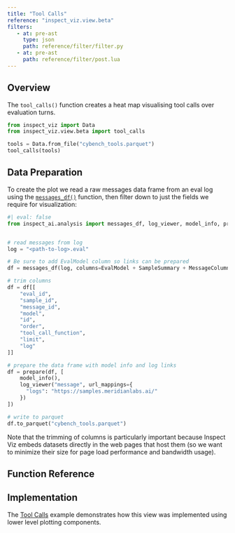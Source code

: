 ```yaml
---
title: "Tool Calls"
reference: "inspect_viz.view.beta"
filters: 
   - at: pre-ast
     type: json
     path: reference/filter/filter.py
   - at: pre-ast
     path: reference/filter/post.lua
---
```


## Overview

The `tool_calls()` function creates a heat map visualising tool calls over evaluation turns.

```python
from inspect_viz import Data
from inspect_viz.view.beta import tool_calls

tools = Data.from_file("cybench_tools.parquet")
tool_calls(tools)
```


## Data Preparation

To create the plot we read a raw messages data frame from an eval log using the [`messages_df()`](https://inspect.aisi.org.uk/reference/inspect_ai.analysis.html#messages_df) function, then filter down to just the fields we require for visualization:

```python
#| eval: false
from inspect_ai.analysis import messages_df, log_viewer, model_info, prepare, EvalModel, MessageColumns, SampleSummary


# read messages from log
log = "<path-to-log>.eval"

# Be sure to add EvalModel column so links can be prepared
df = messages_df(log, columns=EvalModel + SampleSummary + MessageColumns)

# trim columns
df = df[[
    "eval_id",
    "sample_id",
    "message_id",
    "model",
    "id",
    "order",
    "tool_call_function",
    "limit",
    "log"
]]

# prepare the data frame with model info and log links
df = prepare(df, [
    model_info(),
    log_viewer("message", url_mappings={
      "logs": "https://samples.meridianlabs.ai/"  
    })
])

# write to parquet
df.to_parquet("cybench_tools.parquet")
```

Note that the trimming of columns is particularly important because Inspect Viz embeds datasets directly in the web pages that host them (so we want to minimize their size for page load performance and bandwidth usage).

## Function Reference {reference="tool_calls"}

## Implementation

The [Tool Calls](examples/inspect/tool-calls/index.qmd) example demonstrates how this view was implemented using lower level plotting components.

